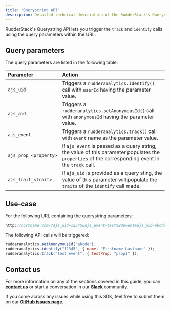 ```yaml
---
title: "Querystring API"
description: Detailed technical description of the RudderStack's Querystring API.
---
```


RudderStack's Querystring API lets you trigger the `track` and `identify` calls using the query parameters within the URL.

## Query parameters

The query parameters are listed in the following table:

| Parameter             | Action                                                                                                                               |
| :-------------------- | :------------------------------------------------------------------------------------------------------------------------------------|
| `ajs_uid`             | Triggers a `rudderanalytics.identify()` call with `userId` having the parameter value.                                               |
| `ajs_aid`             | Triggers a `rudderanalytics.setAnonymousId()` call with `anonymousId` having the parameter value.                                    |
| `ajs_event`           | Triggers a `rudderanalytics.track()` call with `event` name as the parameter value.                                                  |
| `ajs_prop_<property>` | If `ajs_event` is passed as a query string, the value of this parameter populates the `properties` of the corresponding event in the `track` call.                                                                                                                                                  |
| `ajs_trait_<trait>`   | If `ajs_uid` is provided as a query sting, the value of this parameter will populate the `traits` of the `identify` call made.       |

## Use-case

For the following URL containing the querystring parameters:

```javascript
http://hostname.com/?ajs_uid=12345&ajs_event=test%20event&ajs_aid=abcde&ajs_prop_testProp=prop1&ajs_trait_name=Firstname+Lastname
```

The following API calls will be triggered:

```javascript
rudderanalytics.setAnonymousId("abcde");
rudderanalytics.identify("12345", { name: "Firstname Lastname" });
rudderanalytics.track("test event", { testProp: "prop1" });
```

## Contact us

For more information on any of the sections covered in this guide, you can [**contact us**](mailto:%20docs@rudderstack.com) or start a conversation in our [**Slack**](https://rudderstack.com/join-rudderstack-slack-community) community.

If you come across any issues while using this SDK, feel free to submit them on our [**GitHub issues page**](https://github.com/rudderlabs/rudder-sdk-js/issues).
